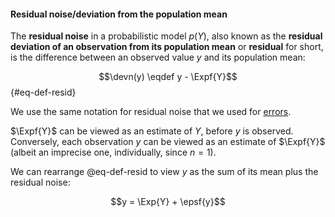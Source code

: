 :::{#def-resid-noise}
#### Residual noise/deviation from the population mean

The **residual noise** in a probabilistic model $p(Y)$,
also known as the 
**residual deviation of an observation from its population mean**
or **residual** for short,
is the difference between an observed value $y$ and its population mean:

$$\devn(y) \eqdef y - \Expf{Y}$$ {#eq-def-resid}
:::

:::{.notes}
We use the same notation for residual noise that we used for [errors](estimation.qmd#def-error).

$\Expf{Y}$ can be viewed as an estimate of $Y$, before $y$ is observed.
Conversely, each observation $y$ can be viewed as an estimate of $\Expf{Y}$
(albeit an imprecise one, individually, since $n=1$).

:::

We can rearrange @eq-def-resid
to view $y$ as
the sum of its mean plus the residual noise:

$$y = \Exp{Y} + \epsf{y}$$
